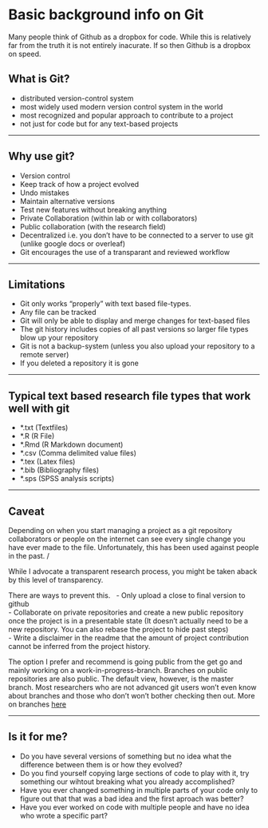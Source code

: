 # Basic background info on Git

Many people think of Github as a dropbox for code.
While this is relatively far from the truth it is not entirely inacurate.
If so then Github is a dropbox on speed. 

## What is Git?

- distributed version-control system
- most widely used modern version control system in the world
- most recognized and popular approach to contribute to a project
- not just for code but for any text-based projects

---

## Why use git?

- Version control
- Keep track of how a project evolved
- Undo mistakes
- Maintain alternative versions
- Test new features without breaking anything
- Private Collaboration (within lab or with collaborators)
- Public collaboration (with the research field)
- Decentralized i.e. you don't have to be connected to a server to use git (unlike google docs or overleaf)
- Git encourages the use of a transparant and reviewed workflow

---

## Limitations

- Git only works "properly" with text based file-types. 
- Any file can be tracked
- Git will only be able to display and merge changes for text-based files
- The git history includes copies of all past versions so larger file types blow up your repository 
- Git is not a backup-system (unless you also upload your repository to a remote server) 
- If you deleted a repository it is gone

---

## Typical text based research file types that work well with git

- *.txt (Textfiles)   
- *.R    (R File)
- *.Rmd  (R Markdown document)
- *.csv  (Comma delimited value files)
- *.tex  (Latex files)
- *.bib  (Bibliography files)
- *.sps  (SPSS analysis scripts)

---

## Caveat

Depending on when you start managing a project as a git repository collaborators or people on the internet can see every single change you have ever made to the file.
Unfortunately, this has been used against people in the past.  / 

While I advocate a transparent research process, you might be taken aback by this level of transparency.

There are ways to prevent this. \  
- Only upload a close to final version to github  
- Collaborate on private repositories and create a new public repository once the project is in a presentable state (It doesn't actually need to be a new repository. You can also rebase the project to hide past steps)  
- Write a disclaimer in the readme that the amount of project contribution cannot be inferred from the project history.  

The option I prefer and recommend is going public from the get go and mainly working on a work-in-progress-branch.
Branches on public repositories are also public. The default view, however, is the master branch. Most researchers who are not advanced git users won't even know about branches and those who don't won't bother checking then out. More on branches [here](#branches) 

---

## Is it for me?

- Do you have several versions of something but no idea what the difference between them is or how they evolved?
- Do you find yourself copying large sections of code to play with it, try something our wihtout breaking what you already accomplished?
- Have you ever changed something in multiple parts of your code only to figure out that that was a bad idea and the first aproach was better?
- Have you ever worked on code with multiple people and have no idea who wrote a specific part?
